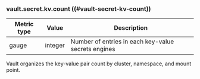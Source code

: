 ### vault.secret.kv.count ((#vault-secret-kv-count))

Metric type | Value   | Description
----------- | ------- | -----------
gauge       | integer | Number of entries in each key-value secrets engines

Vault organizes the key-value pair count by cluster, namespace, and mount point.
